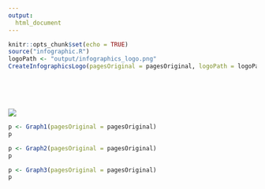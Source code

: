 ```yaml
---
output:
  html_document
---
```


```r
knitr::opts_chunk$set(echo = TRUE)
source("infographic.R")
logoPath <- "output/infographics_logo.png"
CreateInfographicsLogo(pagesOriginal = pagesOriginal, logoPath = logoPath)
```

<div class="col-xs-12" style="height:50px;"></div>

<div class = "row">
<div class = "col-md-12">
<img src = "output/infographics_logo.png">
</div>
</div>
<div class = "row">
<div class = "col-md-6">
```r
p <- Graph1(pagesOriginal = pagesOriginal)
p
```
</div>
<div class = "col-md-6">
```r
p <- Graph2(pagesOriginal = pagesOriginal)
p
```
</div>
</div>
<div class = "row">
<div class = "col-md-12">
```r
p <- Graph3(pagesOriginal = pagesOriginal)
p
```
</div>
</div>